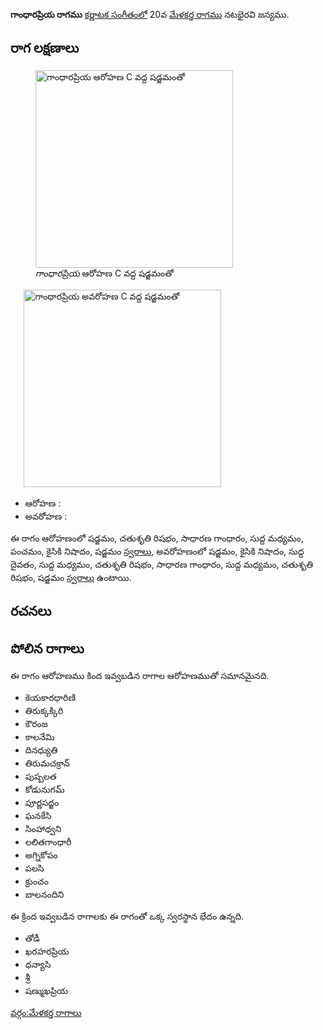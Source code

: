 {{Infobox ragam
	| name          	= గాంధారప్రియ
	| synonym	    	= 
	| mela          	= 
	| chakra        	= 
	| janaka        	= 
	| type          	= షడవ
	| arohanam      	= {{svaraC|S|R2|G2|M1|P|N2|S'}} 
	| avarohanam    	= {{svaraC|S'|N2|D1|M1|R2|G2|M1|R2|S}}
	| jeeva         	=
	| chhaya        	=
	| nyasa         	=
	| vishesha      	= 
	| equivalent  		= 
}}
{{కర్ణాటక సంగీత రాగాలు}}
'''గాంధారప్రియ రాగము''' [[కర్ణాటక సంగీతం]]లో 20వ [[మేళకర్త రాగము]] నటభైరవి జన్యము. 


==రాగ లక్షణాలు==
[[Image:gandharapriya_ar_kb2wiki.png|thumb|right|316px|''గాంధారప్రియ'' ఆరోహణ C వద్ద షడ్జమంతో]]
	[[Image:gandharapriya_av_kb2wiki.png|thumb|right|316px|''గాంధారప్రియ'' అవరోహణ C వద్ద షడ్జమంతో]]

* ఆరోహణ : {{svaraC|S|R2|G2|M1|P|N2|S'}} 
* అవరోహణ : {{svaraC|S'|N2|D1|M1|R2|G2|M1|R2|S}}

ఈ రాగం ఆరోహణంలో షడ్జమం, చతుశృతి రిషభం, సాధారణ  గాంధారం, సుద్ద మధ్యమం, పంచమం, కైసికి నిషాదం, షడ్జమం [[స్వరాలు]], అవరోహణంలో షడ్జమం, కైసికి నిషాదం, సుద్ద దైవతం, సుద్ద మధ్యమం, చతుశృతి రిషభం, సాధారణ  గాంధారం, సుద్ద మధ్యమం, చతుశృతి రిషభం, షడ్జమం [[స్వరాలు]] ఉంటాయి.

==రచనలు==



==పోలిన రాగాలు==
ఈ రాగం ఆరోహణము కింద ఇవ్వబడిన రాగాల ఆరోహణముతో సమానమైనది.
* కెయకారధారిణి
* తిరుక్కక్కిరి
* కౌరంజ
* కాలనేమి
* దినధ్యుతి
* తిరుమచక్రాన్
* పుష్పలత
*  కోడునుగమ్
* పూర్ణసద్జం
* ఘనకేసి
* సింహాధ్వని
* లలితగాంధారీ
* అగ్నికోపం
* పలసి
* క్రుంచం
* బాలనందిని

ఈ క్రింద ఇవ్వబడిన రాగాలకు ఈ రాగంతో ఒక్క స్వరస్థాన భేదం ఉన్నది.
* తోడీ
* ఖరహరప్రియ
* ధన్యాసి
* శ్రీ
* షణ్ముఖప్రియ



[[వర్గం:మేళకర్త రాగాలు]]